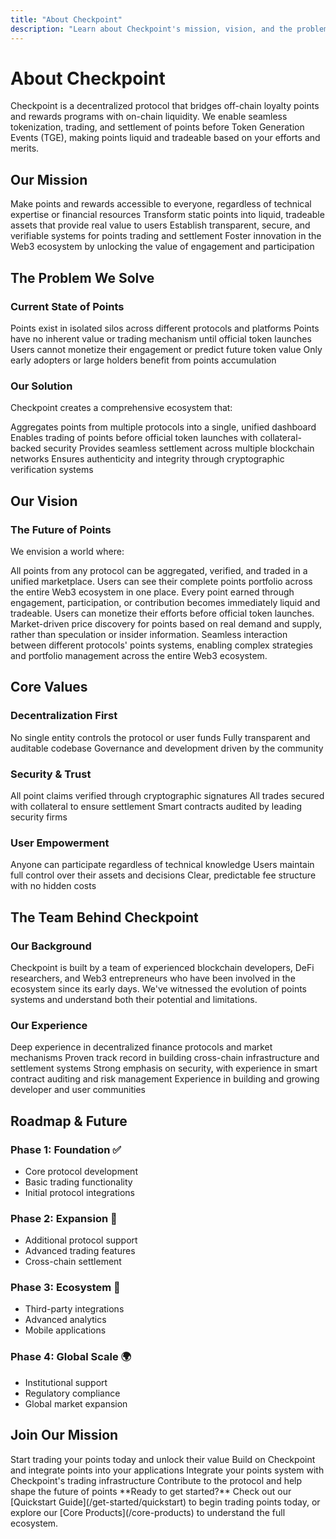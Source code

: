 ```yaml
---
title: "About Checkpoint"
description: "Learn about Checkpoint's mission, vision, and the problem we're solving in the Web3 ecosystem"
---
```


# About Checkpoint

Checkpoint is a decentralized protocol that bridges off-chain loyalty points and rewards programs with on-chain liquidity. We enable seamless tokenization, trading, and settlement of points before Token Generation Events (TGE), making points liquid and tradeable based on your efforts and merits.

## Our Mission

<CardGroup cols={2}>
  <Card title="Democratize Access" icon="users" color="#32cd32">
    Make points and rewards accessible to everyone, regardless of technical expertise or financial resources
  </Card>
  <Card title="Create Liquidity" icon="water" color="#32cd32">
    Transform static points into liquid, tradeable assets that provide real value to users
  </Card>
  <Card title="Build Trust" icon="shield-check" color="#32cd32">
    Establish transparent, secure, and verifiable systems for points trading and settlement
  </Card>
  <Card title="Enable Innovation" icon="lightbulb" color="#32cd32">
    Foster innovation in the Web3 ecosystem by unlocking the value of engagement and participation
  </Card>
</CardGroup>

## The Problem We Solve

### Current State of Points

<Steps>
  <Step title="Fragmented Systems">
    Points exist in isolated silos across different protocols and platforms
  </Step>
  <Step title="No Liquidity">
    Points have no inherent value or trading mechanism until official token launches
  </Step>
  <Step title="Uncertain Value">
    Users cannot monetize their engagement or predict future token value
  </Step>
  <Step title="Limited Access">
    Only early adopters or large holders benefit from points accumulation
  </Step>
</Steps>

### Our Solution

Checkpoint creates a comprehensive ecosystem that:

<CardGroup cols={2}>
  <Card title="Universal Aggregation" icon="layer-group" color="#32cd32">
    Aggregates points from multiple protocols into a single, unified dashboard
  </Card>
  <Card title="Pre-TGE Trading" icon="exchange-alt" color="#32cd32">
    Enables trading of points before official token launches with collateral-backed security
  </Card>
  <Card title="Cross-chain Settlement" icon="globe" color="#32cd32">
    Provides seamless settlement across multiple blockchain networks
  </Card>
  <Card title="Oracle Verification" icon="certificate" color="#32cd32">
    Ensures authenticity and integrity through cryptographic verification systems
  </Card>
</CardGroup>

## Our Vision

### The Future of Points

We envision a world where:

<AccordionGroup>
  <Accordion title="Universal Points Economy" icon="coins" defaultOpen>
    All points from any protocol can be aggregated, verified, and traded in a unified marketplace. Users can see their complete points portfolio across the entire Web3 ecosystem in one place.
  </Accordion>

  <Accordion title="Liquid Engagement Rewards" icon="water">
    Every point earned through engagement, participation, or contribution becomes immediately liquid and tradeable. Users can monetize their efforts before official token launches.
  </Accordion>

  <Accordion title="Fair Value Discovery" icon="chart-line">
    Market-driven price discovery for points based on real demand and supply, rather than speculation or insider information.
  </Accordion>

  <Accordion title="Cross-Protocol Interoperability" icon="network-wired">
    Seamless interaction between different protocols' points systems, enabling complex strategies and portfolio management across the entire Web3 ecosystem.
  </Accordion>
</AccordionGroup>

## Core Values

### Decentralization First

<CardGroup cols={3}>
  <Card title="No Central Authority" icon="unlock" color="#32cd32">
    No single entity controls the protocol or user funds
  </Card>
  <Card title="Open Source" icon="code" color="#32cd32">
    Fully transparent and auditable codebase
  </Card>
  <Card title="Community Driven" icon="users" color="#32cd32">
    Governance and development driven by the community
  </Card>
</CardGroup>

### Security & Trust

<CardGroup cols={3}>
  <Card title="Cryptographic Verification" icon="shield-halved" color="#32cd32">
    All point claims verified through cryptographic signatures
  </Card>
  <Card title="Collateral Backed" icon="lock" color="#32cd32">
    All trades secured with collateral to ensure settlement
  </Card>
  <Card title="Audited Contracts" icon="search" color="#32cd32">
    Smart contracts audited by leading security firms
  </Card>
</CardGroup>

### User Empowerment

<CardGroup cols={3}>
  <Card title="No Barriers" icon="door-open" color="#32cd32">
    Anyone can participate regardless of technical knowledge
  </Card>
  <Card title="Full Control" icon="user-shield" color="#32cd32">
    Users maintain full control over their assets and decisions
  </Card>
  <Card title="Transparent Fees" icon="receipt" color="#32cd32">
    Clear, predictable fee structure with no hidden costs
  </Card>
</CardGroup>

## The Team Behind Checkpoint

### Our Background

Checkpoint is built by a team of experienced blockchain developers, DeFi researchers, and Web3 entrepreneurs who have been involved in the ecosystem since its early days. We've witnessed the evolution of points systems and understand both their potential and limitations.

### Our Experience

<CardGroup cols={2}>
  <Card title="DeFi Expertise" icon="chart-line" color="#32cd32">
    Deep experience in decentralized finance protocols and market mechanisms
  </Card>
  <Card title="Cross-chain Development" icon="globe" color="#32cd32">
    Proven track record in building cross-chain infrastructure and settlement systems
  </Card>
  <Card title="Security Focus" icon="shield-check" color="#32cd32">
    Strong emphasis on security, with experience in smart contract auditing and risk management
  </Card>
  <Card title="Community Building" icon="users" color="#32cd32">
    Experience in building and growing developer and user communities
  </Card>
</CardGroup>

## Roadmap & Future

### Phase 1: Foundation ✅
- Core protocol development
- Basic trading functionality
- Initial protocol integrations

### Phase 2: Expansion 🚧
- Additional protocol support
- Advanced trading features
- Cross-chain settlement

### Phase 3: Ecosystem 🌟
- Third-party integrations
- Advanced analytics
- Mobile applications

### Phase 4: Global Scale 🌍
- Institutional support
- Regulatory compliance
- Global market expansion

## Join Our Mission

<CardGroup cols={2}>
  <Card
    title="For Users"
    icon="user"
    href="/get-started/quickstart"
    color="#32cd32"
  >
    Start trading your points today and unlock their value
  </Card>
  <Card
    title="For Developers"
    icon="code"
    href="/core-products/point-api"
    color="#32cd32"
  >
    Build on Checkpoint and integrate points into your applications
  </Card>
  <Card
    title="For Protocols"
    icon="network-wired"
    href="/core-products/point-oracle"
    color="#32cd32"
  >
    Integrate your points system with Checkpoint's trading infrastructure
  </Card>
  <Card
    title="For Contributors"
    icon="handshake"
    href="https://github.com/0xPortalLabs"
    color="#32cd32"
  >
    Contribute to the protocol and help shape the future of points
  </Card>
</CardGroup>

<Note>
**Ready to get started?** Check out our [Quickstart Guide](/get-started/quickstart) to begin trading points today, or explore our [Core Products](/core-products) to understand the full ecosystem.
</Note>
